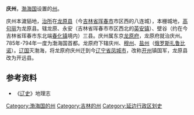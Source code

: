 '''庆州'''，[[渤海国|渤海国]]设置的[[州|州]]。

庆州本濊貊地，[[治所|治所]]在[[龙原县|龙原县]]（今[[吉林省|吉林省]][[珲春市|珲春市]]市区西的八连城），本栅城地，[[高句丽|高句丽]]为龙原县。辖龙原、永安（吉林省珲春市市区西北的[[英安镇|英安镇]]）、壁谷（约在今吉林省珲春市东北端[[春化镇|春化镇]]境内）三县。庆州属东京[[龙原府|龙原府]]，龙原府就治庆州。785年-794年一度为渤海国首都。龙原府下辖庆州、[[穆州|穆州]]、[[盐州_(渤海国)|盐州]]（[[俄罗斯|俄罗斯]][[扎魯比諾|扎鲁比诺]]）。[[辽朝|辽国]]灭渤海，将龙原府庆州迁到今[[辽宁省|辽宁省]][[凤城市|凤城市]]，改称[[开州_(辽朝)|开州]]镇国军，龙原县改为开远县。

==参考资料==
*《[[辽史|辽史]]》地理志
{{渤海国行政区划|nocat}}
{{渤海国行政区划小作品}}
[[Category:渤海国的州|Category:渤海国的州]] 
[[Category:吉林的州|Category:吉林的州]]
[[Category:延边行政区划史|Category:延边行政区划史]]